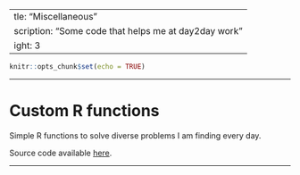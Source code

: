   ---
title: "Miscellaneous"
description: "Some code that helps me at day2day work"
weight: 3
---

```r
knitr::opts_chunk$set(echo = TRUE)
```

---

# Custom R functions

<p align='justify'>Simple R functions to solve diverse problems I am finding every day.</p>

<p align='justify'>Source code available [here](https://github.com/amitjavilaventura/custom-R-functions).</p>

---




